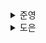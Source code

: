 <details>
  <summary>준영</summary>
  # 02. 지역 상태와 전역 상태 사용하기

## 언제 지역 상태를 사용할까?

> 순수 함수

- 오직 인수에만 의존하며 동일한 인수가 들어오면 항상 동일한 값을 반환한다.

✅ “리액트 컴포넌트는 순수할 수 있지만, 컴포넌트 내에서 지역 상태를 사용할 경우 순수하지 않게 된다.”<br/>
위의 문구는 컴포넌트 내 **상태의 값의 변화**에 따라 **반환되는 JSX가 달라지기** 때문에 이렇게 표현하지 않았을까?<br/>
하지만 이는 좀더 큰 개념에서 바라보았을때, 다른 외부 컴포넌트에 영향을 끼치지 않으므로 **상대적으로 순수**하다.<br/>
책에서는 이것을 `억제됨(contained)` 이라고 표현하는 것 같다.

```
🍪 Cookie!

자바스크립트의 전역 변수의 경우,
한번 생성되고 나면 window 객체에 등록되어 이후 참조시 window 객체에 등록된 값을 반환한다.
```

리액트는 개념적으로 **상태를 사용자 인터페이스를 변환하는 함수**이다.<br/>
즉, 리액트 컴포넌트는 **화면에 값을 표시하는 JSX 요소를 반환**한다.

```jsx
const AddBase = ({ number }) => {
	const [base, changeBase] = useState(1);
	return <div>{number + base}</div>
}
```

위의 코드는 책에서 억제된 컴포넌트로 설명하는 예시이다.<br/>
`base`라는 상태를 변경하기 위해서는 `changeBase` 함수에 접근해야 하는데, 이는 `AddBase` 함수 범위 내에서만 사용 가능하므로 **외부에서 접근이 불가능**하다.<br/>
따라서 이는 **지역 상태를 사용하고 있으며 억제**되어있다.<br/>
또한 외부 컴포넌트에 어떠한 영향도 미치지 않기 때문에 **지역성**을 보장한다.

그럼 어떨 때 지역 상태를 사용하면 안될까?<br/>
컴포넌트 외부에서 상태를 변경해야 할 때는 전역 상태를 사용해야 한다.<br/>
하지만, 전역 상태는 컴포넌트의 **동작을 예측하기 어렵다**는 단점이 있다.

꼭 필요할 때 "**보조 수단**"으로 사용하자!

## 지역 상태를 효과적으로 사용하는 방법

> 상태 끌어올리기 (Lifting State Up)


공통으로 사용할 상태를 **부모 컴포넌트에서 정의**하고 이를 **자식 컴포넌트에 props로 내려준다**.<br/>
이 패턴은 일부 상황에서 부모 컴포넌트의 상태 변경에 의해 모든 자식 컴포넌트의 리렌더링이 발생하는 성능 문제가 존재할 수 있다.

```jsx
const Child1 = ({ count, setCount }) => {
	return ~~~~;
}
const Child2 = ({ count, setCount }) => {
	return ~~~~;
}

const Parent = () => {
  const [count, setCount] = useState(0);

  return (
    <>
      <Child1 count={count} setCount={setCount} />
      <Child2 count={count} setCount={setCount} />
    </>
  );
};
```

> 내용 끌어올리기 (Lifting Content Up)


자식 컴포넌트에는 상위 컴포넌트에 의존하지 않는 컴포넌트가 존재할 수 있다.<br/>
따라서 성능 문제를 방지하기 위해 **JSX 요소를 상위 컴포넌트로 끌어올려** 이런 불필요한 리렌더링을 줄일 수 있다.<br/>
컴포넌트 자체를 `props`로 전달하거나 `children` prop을 활용하여 사용할 수 있다.

## 전역 상태 사용하기

> 전역 상태
>
- 하나의 컴포넌트에만 속하지 않고, 여러 컴포넌트에서 사용할 수 있는 상태이다.

리액트에서는 다음 두 상황에서 전역 상태를 사용한다.

- Prop을 전달하는 것이 적절하지 않을 때
- 이미 리액트 외부에 상태가 있을 때

✅ 먼저, 첫번째 상황은 `props drilling`을 말하는 것 같다.<br/>
상위 컴포넌트에서 특정 상태를 하위 컴포넌트에 전달하기 위해 props로 전달하는데, 이 전달을 위한 뎁스가 깊어지면 이는 굉장히 불필요하며, 가독성을 해칠 수 있다.<br/>
또한 해당 상태가 변경되었을 때, **모든 중간 컴포넌트가 리렌더링**되며 성능 문제가 발생할 수도 있다.<br/>
따라서 이러한 경우 전역 상태를 사용하는 것이 좋다.

그리고 두번째 상황은 사용자 인증 정보를 예시로 설명한다.<br/>
즉, Access Token이나 Refresh Token과 같은 인증 정보를 전역 상태에 저장한다.
</details><details>
  <summary>도은</summary>
  ### 언제 지역 상태를 사용할까?

```
💡 리액트는 개념적으로 상태를 사용자 인터페이스(UI)로 변환하는 함수다.
```

```jsx
const Component = ({ number }) => {
  return <div>{number}</div>;
};
```

👆 number라는 인수를 받아 **값을 표시하는 JSX(JavaScript syntax extension) 요소를 반환**

혼자 정리해보기..

`리액트의 컴포넌트 = 값을 표시하는 JSX 요소를 반환하는 함수`

**`🤔 JSX 요소`**

- **리액트 요소를 생성**하기 위한 구문
- 리액트 요소 = UI의 일부를 나타내는 자료구조

**`🤔 억제되어 있는 함수`**

```jsx
const AddBase = ({ number }) => {
  const [base, changeBase] = useState(1);
  return <div>{number + base}</div>;
};
```

- `changeBase`를 함수 선언 내에서만 사용 가능 → 억제된 것
- 이렇게 useState를 사용하는 것 → **지역 상태**
- 컴포넌트는 억제, 외부에 그 어떤 것에도 영향X → 지역성 보장

**`🤔 지역 상태의 한계`**

```
🤔 지역 상태를 언제 사용해서는 안 될까?
```

- 컴포넌트 외부에서 상태를 변경해야 한다면, 전역 상태 필요
- 과하게 사용하면, 컴포넌트 동작 예측이 어려워진다.

### 지역 상태를 효과적으로 사용하는 방법

지역 상태를 효과적으로 사용하기 위해 알아야 하는 패턴을 알아보자.

#### 1. 상태 끌어올리기(Lifting State Up)

- 두 컴포넌트가 상태를 공유하고 싶다면, 부모 컴포넌트를 만들고 전달받으면 된다.

```jsx
const Parent = () => {
  const [count, setCount] = useState(0);

  return (
    <>
      <Component1 count={count} setCount={setCount} />
      <Component2 count={count} setCount={setCount} />
    </>
  );
};
```

#### 2. 내용 끌어올리기(Lifting Content Up)

- 상위 컴포넌트의 상태에 의존하지 않는 컴포넌트가 있을 수 있다.
- 불필요한 렌더링을 방지하기 위해서는 **JSX 요소를 상위 컴포넌트로 끌어올릴 수도** 있다.

### 전역 상태 사용하기

```
💡 하나의 컴포넌트에만 속하지 않고 여러 컴포넌트에서 사용할 수 있다면 전역상태라고 한다.
```

**`🤔 언제 전역 상태를 사용할까?`**

- prop을 전달하는 것이 적절하지 않을 때
  - props drilling
- 이미 리액트 외부에 상태가 있을 때
  - 예를 들면, accessToken

</details>